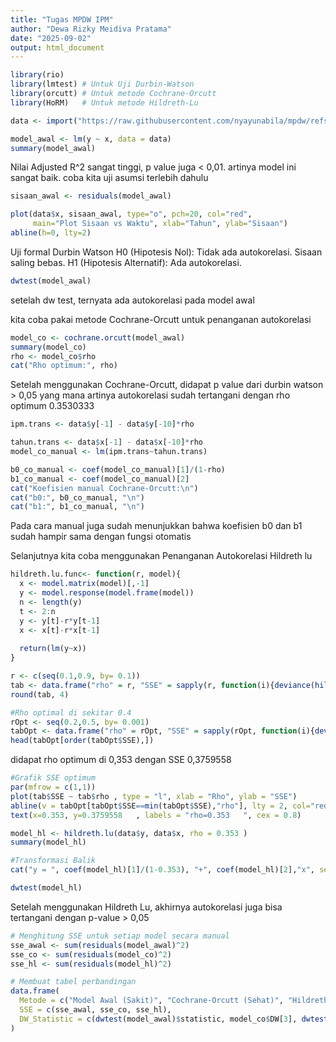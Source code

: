 ---
title: "Tugas MPDW IPM"
author: "Dewa Rizky Meidiva Pratama"
date: "2025-09-02"
output: html_document
---

```{r}
library(rio)
library(lmtest) # Untuk Uji Durbin-Watson
library(orcutt) # Untuk metode Cochrane-Orcutt
library(HoRM)   # Untuk metode Hildreth-Lu
```
```{r}
data <- import("https://raw.githubusercontent.com/nyayunabila/mpdw/refs/heads/main/Pertemuan%202/Data%20IPM%20Semarang%20(new).xlsx")
```

```{r}
model_awal <- lm(y ~ x, data = data)
summary(model_awal)
```
Nilai Adjusted R^2 sangat tinggi, p value juga < 0,01. artinya model ini sangat baik. coba kita uji asumsi terlebih dahulu
```{r}
sisaan_awal <- residuals(model_awal)
```

```{r}
plot(data$x, sisaan_awal, type="o", pch=20, col="red",
     main="Plot Sisaan vs Waktu", xlab="Tahun", ylab="Sisaan")
abline(h=0, lty=2) 
```
Uji formal Durbin Watson
H0 (Hipotesis Nol): Tidak ada autokorelasi. Sisaan saling bebas.
H1 (Hipotesis Alternatif): Ada autokorelasi.
```{r}
dwtest(model_awal)
```
setelah dw test, ternyata ada autokorelasi pada model awal

kita coba pakai metode Cochrane-Orcutt untuk penanganan autokorelasi

```{r}
model_co <- cochrane.orcutt(model_awal)
summary(model_co)
rho <- model_co$rho
cat("Rho optimum:", rho)
```
Setelah menggunakan Cochrane-Orcutt, didapat p value dari durbin watson > 0,05 yang mana artinya autokorelasi sudah tertangani dengan rho optimum 0.3530333

```{r}
ipm.trans <- data$y[-1] - data$y[-10]*rho

tahun.trans <- data$x[-1] - data$x[-10]*rho
model_co_manual <- lm(ipm.trans~tahun.trans)

b0_co_manual <- coef(model_co_manual)[1]/(1-rho)
b1_co_manual <- coef(model_co_manual)[2]
cat("Koefisien manual Cochrane-Orcutt:\n")
cat("b0:", b0_co_manual, "\n")
cat("b1:", b1_co_manual, "\n")
```
Pada cara manual juga sudah menunjukkan bahwa koefisien b0 dan b1 sudah hampir sama dengan fungsi otomatis

Selanjutnya kita coba menggunakan Penanganan Autokorelasi Hildreth lu

```{r}
hildreth.lu.func<- function(r, model){
  x <- model.matrix(model)[,-1]
  y <- model.response(model.frame(model))
  n <- length(y)
  t <- 2:n
  y <- y[t]-r*y[t-1]
  x <- x[t]-r*x[t-1]
  
  return(lm(y~x))
}

r <- c(seq(0.1,0.9, by= 0.1))
tab <- data.frame("rho" = r, "SSE" = sapply(r, function(i){deviance(hildreth.lu.func(i, model_awal))}))
round(tab, 4)
```
```{r}
#Rho optimal di sekitar 0.4
rOpt <- seq(0.2,0.5, by= 0.001)
tabOpt <- data.frame("rho" = rOpt, "SSE" = sapply(rOpt, function(i){deviance(hildreth.lu.func(i, model_awal))}))
head(tabOpt[order(tabOpt$SSE),])
```
didapat rho optimum di 0,353 dengan SSE 0,3759558

```{r}
#Grafik SSE optimum
par(mfrow = c(1,1))
plot(tab$SSE ~ tab$rho , type = "l", xlab = "Rho", ylab = "SSE")
abline(v = tabOpt[tabOpt$SSE==min(tabOpt$SSE),"rho"], lty = 2, col="red",lwd=2)
text(x=0.353, y=0.3759558	, labels = "rho=0.353	", cex = 0.8)
```

```{r}
model_hl <- hildreth.lu(data$y, data$x, rho = 0.353	)
summary(model_hl)
```
```{r}
#Transformasi Balik
cat("y = ", coef(model_hl)[1]/(1-0.353), "+", coef(model_hl)[2],"x", sep = "")
```

```{r}
dwtest(model_hl)
```
Setelah menggunakan Hildreth Lu, akhirnya autokorelasi juga bisa tertangani dengan p-value > 0,05

```{r}
# Menghitung SSE untuk setiap model secara manual
sse_awal <- sum(residuals(model_awal)^2)
sse_co <- sum(residuals(model_co)^2)
sse_hl <- sum(residuals(model_hl)^2)

# Membuat tabel perbandingan
data.frame(
  Metode = c("Model Awal (Sakit)", "Cochrane-Orcutt (Sehat)", "Hildreth-Lu (Sehat)"),
  SSE = c(sse_awal, sse_co, sse_hl),
  DW_Statistic = c(dwtest(model_awal)$statistic, model_co$DW[3], dwtest(model_hl)$statistic)
)
```


